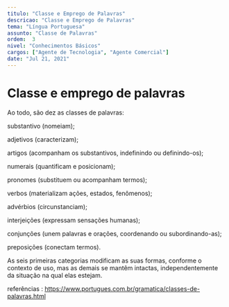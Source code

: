 ```yaml
---
titulo: "Classe e Emprego de Palavras"
descricao: "Classe e Emprego de Palavras"
tema: "Língua Portuguesa"
assunto: "Classe de Palavras"
ordem:  3
nivel: "Conhecimentos Básicos"
cargos: ["Agente de Tecnologia", "Agente Comercial"]
date: "Jul 21, 2021"
---
```


# Classe e emprego de palavras

Ao todo, são dez as classes de palavras:

substantivo (nomeiam);

adjetivos (caracterizam);

artigos (acompanham os substantivos, indefinindo ou definindo-os);

numerais (quantificam e posicionam);

pronomes (substituem ou acompanham termos);

verbos (materializam ações, estados, fenômenos);

advérbios (circunstanciam);

interjeições (expressam sensações humanas);

conjunções (unem palavras e orações, coordenando ou subordinando-as);

preposições (conectam termos).

As seis primeiras categorias modificam as suas formas, conforme o contexto de uso, mas as demais se mantêm intactas, independentemente da situação na qual elas estejam.

referências : https://www.portugues.com.br/gramatica/classes-de-palavras.html
